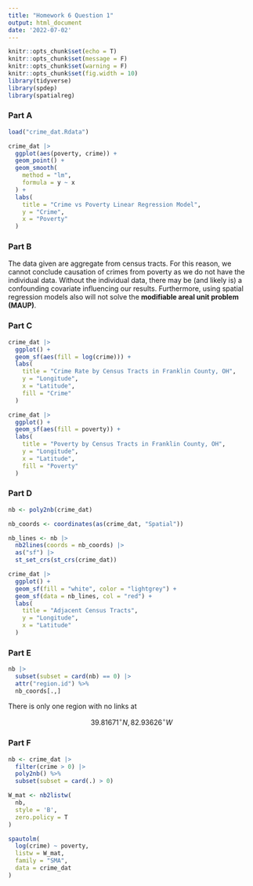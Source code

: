 ```yaml
---
title: "Homework 6 Question 1"
output: html_document
date: '2022-07-02'
---
```


```r
knitr::opts_chunk$set(echo = T)
knitr::opts_chunk$set(message = F)
knitr::opts_chunk$set(warning = F)
knitr::opts_chunk$set(fig.width = 10)
library(tidyverse)
library(spdep)
library(spatialreg)
```

### Part A

```r
load("crime_dat.Rdata")

crime_dat |>
  ggplot(aes(poverty, crime)) +
  geom_point() +
  geom_smooth(
    method = "lm",
    formula = y ~ x
  ) +
  labs(
    title = "Crime vs Poverty Linear Regression Model",
    y = "Crime",
    x = "Poverty"
  )
```

### Part B

The data given are aggregate from census tracts. For this reason, we cannot conclude causation of crimes from poverty as we do not have the individual data. Without the individual data, there may be (and likely is) a confounding covariate influencing our results. Furthermore, using spatial regression models also will not solve the __modifiable areal unit problem (MAUP)__.

### Part C

```r
crime_dat |>
  ggplot() +
  geom_sf(aes(fill = log(crime))) +
  labs(
    title = "Crime Rate by Census Tracts in Franklin County, OH",
    y = "Longitude",
    x = "Latitude",
    fill = "Crime"
  )

crime_dat |>
  ggplot() +
  geom_sf(aes(fill = poverty)) +
  labs(
    title = "Poverty by Census Tracts in Franklin County, OH",
    y = "Longitude",
    x = "Latitude",
    fill = "Poverty"
  )
```

### Part D

```r
nb <- poly2nb(crime_dat)

nb_coords <- coordinates(as(crime_dat, "Spatial"))

nb_lines <- nb |>
  nb2lines(coords = nb_coords) |>
  as("sf") |>
  st_set_crs(st_crs(crime_dat))

crime_dat |>
  ggplot() +
  geom_sf(fill = "white", color = "lightgrey") + 
  geom_sf(data = nb_lines, col = "red") +
  labs(
    title = "Adjacent Census Tracts",
    y = "Longitude",
    x = "Latitude"
  )
```

### Part E

```r
nb |>
  subset(subset = card(nb) == 0) |>
  attr("region.id") %>%
  nb_coords[.,]
```

There is only one region with no links at

<center>$39.81671^{\circ}N, 82.93626^{\circ}W$</center>

### Part F

```r
nb <- crime_dat |>
  filter(crime > 0) |>
  poly2nb() %>%
  subset(subset = card(.) > 0)

W_mat <- nb2listw(
  nb,
  style = 'B',
  zero.policy = T
)

spautolm(
  log(crime) ~ poverty,
  listw = W_mat,
  family = "SMA",
  data = crime_dat
)
```





























